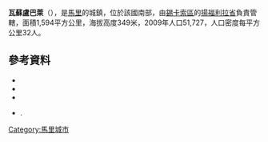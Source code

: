 '''瓦蘇盧巴萊'''（{{lang-fr|Wassoulou-Ballé}}），是[[馬里|馬里]]的城鎮，位於該國南部，由[[錫卡索區|錫卡索區]]的[[揚福利拉省|揚福利拉省]]負責管轄，面積1,594平方公里，海拔高度349米，2009年人口51,727，人口密度每平方公里32人。

==參考資料==
*{{citation|contribution=Common and Fundamental Operational Datasets Registry: Mali |publisher=United Nations Office for the Coordination of Humanitarian Affairs |url=http://cod.humanitarianresponse.info/country-region/mali |deadurl=yes |archiveurl=https://web.archive.org/web/20121214211137/http://cod.humanitarianresponse.info/country-region/Mali |archivedate=2012-12-14 }}
*{{citation | url=http://instat.gov.ml/documentation/sikasso.pdf | publisher=République de Mali: Institut National de la Statistique | title=Resultats Provisoires RGPH 2009 (Région de Sikasso) | language=fr | accessdate=2015-07-26 | archive-date=2012-09-19 | archive-url=https://www.webcitation.org/6AnYveESp?url=http://instat.gov.ml/documentation/sikasso.pdf | dead-url=no }}
*{{citation |title=Communes de la Région de Sikasso |publisher=Ministère de l’administration territoriale et des collectivités locales, République du Mali |url=http://www.matcl.gov.ml/pdf/ComRegSikasso.pdf |language=fr |deadurl=yes |archiveurl=https://www.webcitation.org/6AnZ7FgpR?url=http://www.matcl.gov.ml/pdf/ComRegSikasso.pdf |archivedate=2012-09-19 }}
*{{citation | title=Plan de Sécurité Alimentaire Commune Rurale de Wassoulou-Ballé 2006-2010 | publisher=Commissariat à la Sécurité Alimentaire, République du Mali, USAID-Mali | year=2006 | url=http://www.aec.msu.edu/fs/mali_fd_strtgy/plans/sikasso/yanfolila/psa_wassoulou_balle.pdf | language=fr }}{{dead link|date=2018年1月 |bot=InternetArchiveBot |fix-attempted=yes }}.

{{Coord|11|10|43|N|8|9|20|W|display=title}}

{{錫卡索區}}

[[Category:馬里城市|Category:馬里城市]]


{{Mali-geo-stub}}